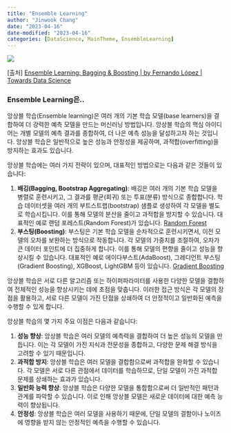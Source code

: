 ```yaml
---
title: "Ensemble Learning"
author: "Jinwook Chang"
date: "2023-04-16"
date-modified: "2023-04-16"
categories: [DataScience, MainTheme, EnsembleLearning]
---
```


![](front.png)

[출처] [Ensemble Learning: Bagging & Boosting | by Fernando López | Towards Data Science](https://towardsdatascience.com/ensemble-learning-bagging-boosting-3098079e5422)

### Ensemble Learning은..

앙상블 학습(Ensemble learning)은 여러 개의 기본 학습 모델(base learners)을 결합하여 더 강력한 예측 모델을 만드는 머신러닝 방법입니다. 앙상블 학습의 핵심 아이디어는 개별 모델의 예측 결과를 종합하여, 더 나은 예측 성능을 달성하고자 하는 것입니다. 앙상블 학습은 일반적으로 높은 성능과 안정성을 제공하며, 과적합(overfitting)을 방지하는 효과도 있습니다.

앙상블 학습에는 여러 가지 전략이 있으며, 대표적인 방법으로는 다음과 같은 것들이 있습니다:

1. **배깅(Bagging, Bootstrap Aggregating)**: 배깅은 여러 개의 기본 학습 모델을 병렬로 훈련시키고, 그 결과를 평균(회귀) 또는 투표(분류) 방식으로 종합합니다. 학습 데이터셋을 여러 개의 부트스트랩(bootstrap) 샘플로 생성하여 각 모델을 별도로 학습시킵니다. 이를 통해 모델의 분산을 줄이고 과적합을 방지할 수 있습니다. 대표적인 예로 랜덤 포레스트(Random Forest)가 있습니다. [Random Forest](../random-forest) 
2. **부스팅(Boosting)**: 부스팅은 기본 학습 모델을 순차적으로 훈련시키면서, 이전 모델의 오차를 보완하는 방식으로 작동합니다. 각 모델의 가중치를 조절하여, 오차가 큰 데이터 포인트에 더 집중하게 합니다. 이를 통해 모델의 편향을 줄이고 성능을 향상시킬 수 있습니다. 대표적인 예로 에이다부스트(AdaBoost), 그레디언트 부스팅(Gradient Boosting), XGBoost, LightGBM 등이 있습니다. [Gradient Boosting](../gradient-boosting) 

앙상블 학습은 서로 다른 알고리즘 또는 하이퍼파라미터를 사용한 다양한 모델을 결합하여 전체적인 성능을 향상시키는 데에 초점을 맞춥니다. 이러한 접근 방식은 각 모델의 장점을 활용하고, 서로 다른 모델이 가진 단점을 상쇄하여 더 안정적이고 일반화된 예측을 수행할 수 있게 합니다.

앙상블 학습의 몇 가지 주요 이점은 다음과 같습니다:

1. **성능 향상**: 앙상블 학습은 여러 모델의 예측력을 결합하여 더 높은 성능의 모델을 만듭니다. 이는 각 모델이 가진 지식과 전문성을 종합하고, 다양한 문제 해결 방식을 고려할 수 있기 때문입니다.
2. **과적합 방지**: 앙상블 학습은 여러 모델을 결합함으로써 과적합을 완화할 수 있습니다. 각 모델은 서로 다른 관점에서 데이터를 학습하므로, 단일 모델이 가진 과적합 문제를 상쇄하는 효과가 있습니다.
3. **일반화 능력 향상**: 앙상블 학습은 다양한 모델을 통합함으로써 더 일반적인 패턴과 관계를 파악할 수 있습니다. 이로 인해 앙상블 모델은 새로운 데이터에 대한 예측 능력이 향상됩니다.
4. **안정성**: 앙상블 학습은 여러 모델을 사용하기 때문에, 단일 모델의 결함이나 노이즈에 영향을 받지 않는 안정적인 예측을 수행할 수 있습니다.